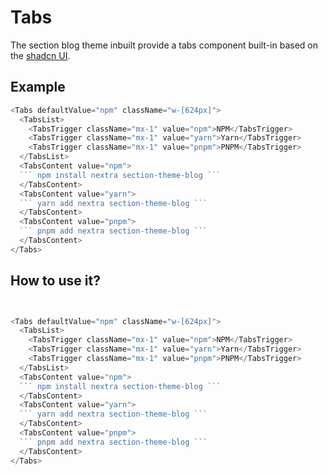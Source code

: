 # Tabs

The section blog theme inbuilt provide a tabs component built-in based on the [shadcn UI](https://ui.shadcn.com/docs/components/tabs).

## Example

```javascript
<Tabs defaultValue="npm" className="w-[624px]">
  <TabsList>
    <TabsTrigger className="mx-1" value="npm">NPM</TabsTrigger>
    <TabsTrigger className="mx-1" value="yarn">Yarn</TabsTrigger>
    <TabsTrigger className="mx-1" value="pnpm">PNPM</TabsTrigger>
  </TabsList>
  <TabsContent value="npm">
  ``` npm install nextra section-theme-blog ```
  </TabsContent>
  <TabsContent value="yarn">
  ``` yarn add nextra section-theme-blog ```
  </TabsContent>
  <TabsContent value="pnpm">
  ``` pnpm add nextra section-theme-blog ```
  </TabsContent>
</Tabs>
```
## How to use it?

```javascript


<Tabs defaultValue="npm" className="w-[624px]">
  <TabsList>
    <TabsTrigger className="mx-1" value="npm">NPM</TabsTrigger>
    <TabsTrigger className="mx-1" value="yarn">Yarn</TabsTrigger>
    <TabsTrigger className="mx-1" value="pnpm">PNPM</TabsTrigger>
  </TabsList>
  <TabsContent value="npm">
  ``` npm install nextra section-theme-blog ```
  </TabsContent>
  <TabsContent value="yarn">
  ``` yarn add nextra section-theme-blog ```
  </TabsContent>
  <TabsContent value="pnpm">
  ``` pnpm add nextra section-theme-blog ```
  </TabsContent>
</Tabs>
```